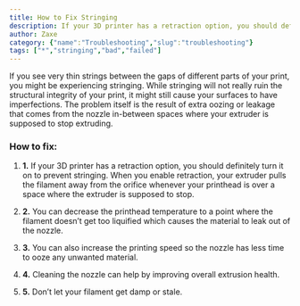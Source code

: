 ```yaml
---
title: How to Fix Stringing
description: If your 3D printer has a retraction option, you should definitely turn it on to prevent stringing. When you enable retraction, your extruder pulls the filament away from the orifice whenever your printhead is over a space where the extruder is supposed to stop.
author: Zaxe
category: {"name":"Troubleshooting","slug":"troubleshooting"}
tags: ["*","stringing","bad","failed"]
---
```


<Aligned>
<ColumnImage image={{imageURL:"posts/common-3d-printing-problems-and-how-to-troubleshoot-them/img/stringing.webp",imageALT:"Stringing"}}>
If you see very thin strings between the gaps of different parts of your print, you might be experiencing stringing. While stringing will not really ruin the structural integrity of your print, it might still cause your surfaces to have imperfections. The problem itself is the result of extra oozing or leakage that comes from the nozzle in-between spaces where your extruder is supposed to stop extruding.
</ColumnImage>
<br/>

<h3>How to fix:</h3>

1. <strong className="list-number">1.</strong> If your 3D printer has a retraction option, you should definitely turn it on to prevent stringing. When you enable retraction, your extruder pulls the filament away from the orifice whenever your printhead is over a space where the extruder is supposed to stop.

2. <strong className="list-number">2.</strong> You can decrease the printhead temperature to a point where the filament doesn’t get too liquified which causes the material to leak out of the nozzle.

3. <strong className="list-number">3.</strong> You can also increase the printing speed so the nozzle has less time to ooze any unwanted material.

4. <strong className="list-number">4.</strong> Cleaning the nozzle can help by improving overall extrusion health.

5. <strong className="list-number">5.</strong> Don’t let your filament get damp or stale.
</Aligned>